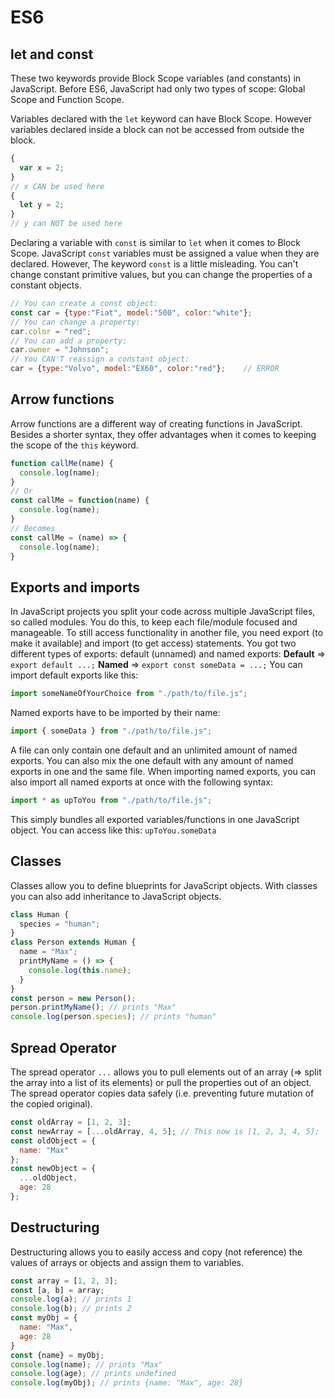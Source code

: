 # ES6

## let and const

These two keywords provide Block Scope variables (and constants) in JavaScript. Before ES6, JavaScript had only two types of scope: Global Scope and Function Scope.

Variables declared with the `let` keyword can have Block Scope. However variables declared inside a block can not be accessed from outside the block.

```jsx
{
  var x = 2;
}
// x CAN be used here
{
  let y = 2;
}
// y can NOT be used here
```

Declaring a variable with `const` is similar to `let` when it comes to Block Scope. JavaScript `const` variables must be assigned a value when they are declared. However, The keyword `const` is a little misleading. You can't change constant primitive values, but you can change the properties of a constant objects.

```jsx
// You can create a const object:
const car = {type:"Fiat", model:"500", color:"white"};
// You can change a property:
car.color = "red";
// You can add a property:
car.owner = "Johnson";
// You CAN'T reassign a constant object:
car = {type:"Volvo", model:"EX60", color:"red"};    // ERROR
```

## Arrow functions

Arrow functions are a different way of creating functions in JavaScript. Besides a shorter syntax, they offer advantages when it comes to keeping the scope of the `this` keyword.

```jsx
function callMe(name) {
  console.log(name);
}
// Or
const callMe = function(name) {
  console.log(name);
}
// Becomes
const callMe = (name) => {
  console.log(name);
}
```

## Exports and imports

In JavaScript projects you split your code across multiple JavaScript files, so called modules. You do this, to keep each file/module focused and manageable. To still access functionality in another file, you need export (to make it available) and import (to get access) statements.
You got two different types of exports: default (unnamed) and named exports:
**Default** => `export default ...;`
**Named** => `export const someData = ...;`
You can import default exports like this:

```jsx
import someNameOfYourChoice from "./path/to/file.js";
```

Named exports have to be imported by their name:

```jsx
import { someData } from "./path/to/file.js";
```

A file can only contain one default and an unlimited amount of named exports. You can also mix the one default with any amount of named exports in one and the same file. When importing named exports, you can also import all named exports at once with the following syntax:

```jsx
import * as upToYou from "./path/to/file.js";
```

This simply bundles all exported variables/functions in one JavaScript object. You can access like this: `upToYou.someData`

## Classes

Classes allow you to define blueprints for JavaScript objects. With classes you can also add inheritance to JavaScript objects.

```jsx
class Human {
  species = "human";
}
class Person extends Human {
  name = "Max";
  printMyName = () => {
    console.log(this.name);
  }
}
const person = new Person();
person.printMyName(); // prints "Max"
console.log(person.species); // prints "human"
```

## Spread Operator

The spread operator `...` allows you to pull elements out of an array (=> split the array into a list of its elements) or pull the properties out of an object. The spread operator copies data safely (i.e. preventing future mutation of the copied original).

```jsx
const oldArray = [1, 2, 3];
const newArray = [...oldArray, 4, 5]; // This now is [1, 2, 3, 4, 5];
const oldObject = {
  name: "Max"
};
const newObject = {
  ...oldObject,
  age: 28
};
```

## Destructuring

Destructuring allows you to easily access and copy (not reference) the values of arrays or objects and assign them to variables.

```jsx
const array = [1, 2, 3];
const [a, b] = array;
console.log(a); // prints 1
console.log(b); // prints 2
const myObj = {
  name: "Max",
  age: 28
}
const {name} = myObj;
console.log(name); // prints "Max"
console.log(age); // prints undefined
console.log(myObj); // prints {name: "Max", age: 28}
```
